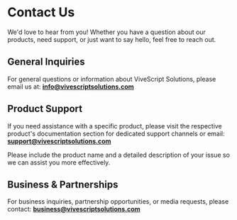 # Contact Us

We'd love to hear from you! Whether you have a question about our products, need support, or just want to say hello, feel free to reach out.

## General Inquiries

For general questions or information about ViveScript Solutions, please email us at:
**[info@vivescriptsolutions.com](mailto:info@vivescriptsolutions.com)**

## Product Support

If you need assistance with a specific product, please visit the respective product's documentation section for dedicated support channels or email:
**[support@vivescriptsolutions.com](mailto:support@vivescriptsolutions.com)**

Please include the product name and a detailed description of your issue so we can assist you more effectively.

## Business & Partnerships

For business inquiries, partnership opportunities, or media requests, please contact:
**[business@vivescriptsolutions.com](mailto:business@vivescriptsolutions.com)**
